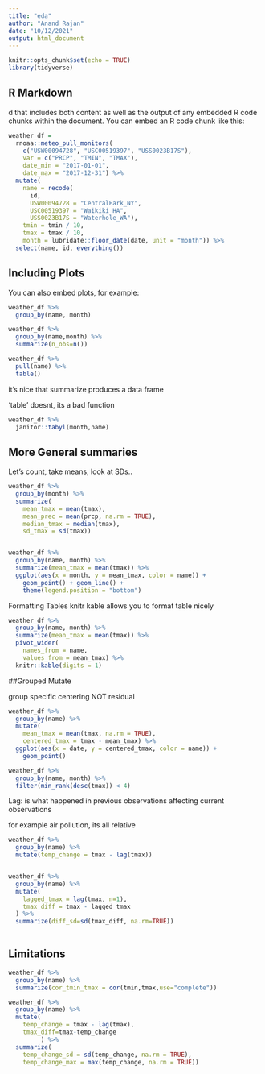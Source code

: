 ```yaml
---
title: "eda"
author: "Anand Rajan"
date: "10/12/2021"
output: html_document
---
```


```r
knitr::opts_chunk$set(echo = TRUE)
library(tidyverse)
```

## R Markdown
d that includes both content as well as the output of any embedded R code chunks within the document. You can embed an R code chunk like this:

```r
weather_df =  
  rnoaa::meteo_pull_monitors(
    c("USW00094728", "USC00519397", "USS0023B17S"),
    var = c("PRCP", "TMIN", "TMAX"), 
    date_min = "2017-01-01",
    date_max = "2017-12-31") %>%
  mutate(
    name = recode(
      id, 
      USW00094728 = "CentralPark_NY", 
      USC00519397 = "Waikiki_HA",
      USS0023B17S = "Waterhole_WA"),
    tmin = tmin / 10,
    tmax = tmax / 10,
    month = lubridate::floor_date(date, unit = "month")) %>%
  select(name, id, everything())
```

## Including Plots

You can also embed plots, for example:

```r
weather_df %>%
  group_by(name, month)

weather_df %>% 
  group_by(name,month) %>% 
  summarize(n_obs=n())

weather_df %>% 
  pull(name) %>% 
  table()
```

it's nice that summarize produces a data frame

'table ' doesnt, its a bad function

```r
weather_df %>% 
  janitor::tabyl(month,name)
```

## More General summaries
Let's count, take means, look at SDs..

```r
weather_df %>%
  group_by(month) %>%
  summarize(
    mean_tmax = mean(tmax),
    mean_prec = mean(prcp, na.rm = TRUE),
    median_tmax = median(tmax),
    sd_tmax = sd(tmax)) 


weather_df %>%
  group_by(name, month) %>%
  summarize(mean_tmax = mean(tmax)) %>%
  ggplot(aes(x = month, y = mean_tmax, color = name)) + 
    geom_point() + geom_line() + 
    theme(legend.position = "bottom")
```

Formatting Tables
knitr kable allows you to format table nicely

```r
weather_df %>%
  group_by(name, month) %>%
  summarize(mean_tmax = mean(tmax)) %>% 
  pivot_wider(
    names_from = name,
    values_from = mean_tmax) %>% 
  knitr::kable(digits = 1)
```


##Grouped Mutate

group specific centering NOT residual

```r
weather_df %>%
  group_by(name) %>%
  mutate(
    mean_tmax = mean(tmax, na.rm = TRUE),
    centered_tmax = tmax - mean_tmax) %>% 
  ggplot(aes(x = date, y = centered_tmax, color = name)) + 
    geom_point() 
```
```r
weather_df %>%
  group_by(name, month) %>%
  filter(min_rank(desc(tmax)) < 4)
```


Lag: is what happened in previous observations affecting current observations

for example air pollution, its all relative

```r
weather_df %>%
  group_by(name) %>%
  mutate(temp_change = tmax - lag(tmax))


weather_df %>% 
  group_by(name) %>% 
  mutate(
    lagged_tmax = lag(tmax, n=1),
    tmax_diff = tmax - lagged_tmax
  ) %>% 
  summarize(diff_sd=sd(tmax_diff, na.rm=TRUE))
  
```


## Limitations


```r
weather_df %>% 
  group_by(name) %>% 
  summarize(cor_tmin_tmax = cor(tmin,tmax,use="complete"))

weather_df %>%
  group_by(name) %>%
  mutate(
    temp_change = tmax - lag(tmax),
    tmax_diff=tmax-temp_change
         ) %>%
  summarize(
    temp_change_sd = sd(temp_change, na.rm = TRUE),
    temp_change_max = max(temp_change, na.rm = TRUE))
```

